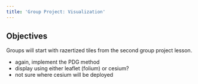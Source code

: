 ```yaml
---
title: 'Group Project: Visualization'
---
```



## Objectives

Groups will start with razertized tiles from the second group project lesson.

- again, implement the PDG method
- display using either leaflet (folium) or cesium?
- not sure where cesium will be deployed
